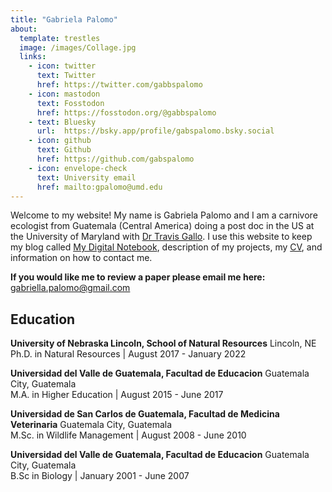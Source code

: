 ```yaml
---
title: "Gabriela Palomo"
about: 
  template: trestles
  image: /images/Collage.jpg
  links: 
    - icon: twitter
      text: Twitter
      href: https://twitter.com/gabbspalomo
    - icon: mastodon
      text: Fosstodon
      href: https://fosstodon.org/@gabbspalomo
    - text: Bluesky
      url:  https://bsky.app/profile/gabspalomo.bsky.social
    - icon: github
      text: Github
      href: https://github.com/gabspalomo
    - icon: envelope-check
      text: University email 
      href: mailto:gpalomo@umd.edu
---
```


<!-- <img src="/images/IMG_20160506_131437.jpg" height="300" class="center"/> <img src="/images/DSC09144.JPG" height="300" class="center"/> <img src="/images/DSC00750.JPG" height="300" class="center"/>  -->

<!-- :::{layout="[[-0.05,1,-0.05]]"} -->

<!-- <img src="/images/banner.jpg" height="300" class="center"/>  -->

::: column-page
Welcome to my website! My name is Gabriela Palomo and I am a carnivore ecologist from Guatemala (Central America) doing a post doc in the US at the University of Maryland with [Dr Travis Gallo](https://urbanxnaturelab.com/). I use this website to keep my blog called [My Digital Notebook](blog.html), description of my projects, my [CV](/docs/gabriela_palomo_cv.pdf), and information on how to contact me.

**If you would like me to review a paper please email me here:**
[gabriella.palomo@gmail.com](mailto:gabriella.palomo@gmail.com)   

## Education

**University of Nebraska Lincoln, School of Natural Resources** Lincoln, NE\
Ph.D. in Natural Resources \| August 2017 - January 2022

**Universidad del Valle de Guatemala, Facultad de Educacion** Guatemala City, Guatemala\
M.A. in Higher Education \| August 2015 - June 2017

**Universidad de San Carlos de Guatemala, Facultad de Medicina Veterinaria** Guatemala City, Guatemala\
M.Sc. in Wildlife Management \| August 2008 - June 2010

**Universidad del Valle de Guatemala, Facultad de Educacion** Guatemala City, Guatemala\
B.Sc in Biology \| January 2001 - June 2007

<p></p>

:::

